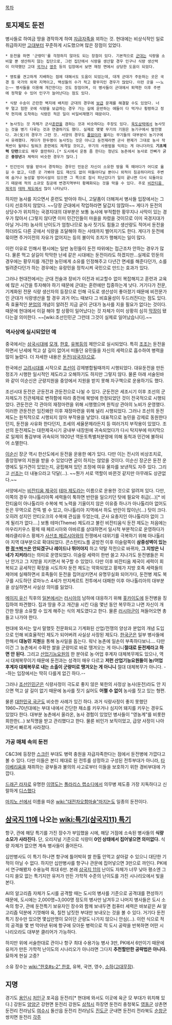 [[목차]]
== 토지제도 둔전 ==
병사들로 하여금 땅을 경작하게 하여 [[자급자족]]을 꾀하는 것. 현대에는 비상식적인 일로 취급하지만 [[고대]]부터 꾸준하게 시도했으며 많은 장점이 있었다.

 * 둔전을 하면 '군량미'를 걱정하지 않아도 되는 장점이 있다. 기본적으로 [[군대]]는 식량을 소비할 뿐 생산하지 않는 집단으로, 그런 집단에서 식량을 생산할 경우 인구나 식량 생산력이 미약했던 고대 [[국가]]나 [[영주]] 등의 입장에서 보면 재정 면에서 상당한 도움이 되었다.

 * 영토를 견고하게 지배하는 점에 대해서도 도움이 되었는데, 대개 군대가 주둔하는 곳은 국경 등 국가의 외곽 지역이고, 백성들의 수가 적고 황무지인 경우가 많았다. 이런 곳을 ~~노는~~ 병사들을 이용해 개간한다는 것도 장점이며, 이 병사들이 군대에서 퇴역한 이후 주변에 정착할 수 있어 인구가 늘어난다는 점도 있다.

 * 식량 수송이 곤란한 벽지에 배치된 군대의 경우에 [[보급]] 문제를 해결할 수도 있었다. 너무 멀고 험한 곳에 식량을 보급하는 경우 가는 길에 운반하는 애들이 다 먹거나 횡령하고 정작 현지에 도착하는 식량은 적은 일이 비일비재했기 때문이다.

 * 농사짓는 것 자체가 군사[[훈련]]을 겸하는 것과 비슷하다는 주장도 있다. [[육도삼략]]에서 농사짓는 것을 병기 다루는 것과 연결하기도 했다. 실제로 몇몇 무기의 기원은 농기구에서 발전했다. 과(戈)의 경우가 그런 것. 서양의 경우도 [[폴암]]이라 불리는 무기들의 대부분이 농기구에서 유래했다. 게다가 한두명이 농사짓는 것은 아니고 둔전제라면 군사 편제가 그대로 농사 작목반이 될테니 팀워크 훈련에도 제격일 것이고, 무기의 사용법을 익히는 게 아니더라도 '''기초체력 단련'''으로도 매우 쓸만하다.[* 도시에서 운동 좀 한다는 청년도 농촌에서 농사로 잔뼈가 굵은 '''중장년'''과 체력이 비슷한 경우가 많다.]

 * 민간인이 땅을 받아서 경작하는 경우인 민둔은 자신이 소유한 땅을 뚝 떼어다가 어디로 옮길 수 없고, 다른 곳 가봐야 집도 재산도 없이 떠돌아다닐 뿐이니 외적이 침공하더라도 주변에 숨거나 농성할 방어시설이 있으면 그 쪽으로 잠시 피난갔다가 일이 끝나면 다시 되돌아오기 때문에 적의 소규모 침공에 변경지역부터 황폐화되는 것을 막을 수 있다. 주로 [[비잔티움 제국]]의 [[테마 제도]]에서 많이 나타났다.

 
하지만 농사를 지으면서 훈련도 받아야 하니, 고달픔이 더해져서 병사들 입장에서는 그다지 선호하지 않았다. ~~당장 군대에서 작업하라면 달갑지 않잖아~~ 게다가 둔전의 상당수가 위치하는 국경지대의 대부분은 보통 농사에 부적합한 황무지나 사막이 있는 경우가 많아서 (그렇지 않다면 이미 민간인들이 마을을 차렸을 것이므로 이미 국경지대가 아닐 거니까) 농사의 난이도가 엄청나므로 농사 짓기도 힘들고 생산량도 적어서 둔전을 하더라도 다른 곳에서 식량을 조달해야 하는 사태까지 벌어지기도 한다. 게다가 둔전에 묶이면 주거이전의 자유가 없어지는 등의 불이익 조치가 행해지는 일이 많다.

이런 이유로 인해서 평시에는 일반 농민들이 둔전 따위에는 접근조차 안하는 경우가 많다. 물론 먹고 살길이 막막한 난세 같은 시대에는 둔전이라도 하겠지만...실제로 민둔의 경우에는 황무지를 개간한 농민에게 소유를 인정해주고 다년간 면세를 해준다던가, 소를 빌려준다던가 하는 경우에는 유랑민을 정착시켜 국민으로 만드는 효과가 있다.

그러나 현대전에서는 군대 전술과 장비가 이전과 비교할수 없이 복잡해지고 훈련과 교육에 많은 시간을 투자해야 하기 때문에 군대는 훈련에만 집중하는게 낫다. 거기다가 전문, 기계화된 전문 식량 생산자의 등장으로 인해 극도로 생산성이 좋아졌기 때문에 비전문가인 군대가 식량생산을 할 경우 과거 어느 때보다 그 비효율성이 두드러진다는 점도 있다. 즉 효율적인 [[분업]]의 개념이 알려진 지금 굳이 군대가 농사를 지을 필요가 없다는 것이다. 때문에 현대에서 이걸 해야 할 상황이 일어났다는 것 자체가 이미 상황히 심히 [[막장]]이 됐다는걸 의미한다. ~~[wiki:조선인민군 그런데 그것이 실제로 일어났습니다].~~
=== 역사상에 실시되었던 예 ===
중국에서는 [[삼국시대]]에 [[모개]], [[한호]], [[유복]]등의 제안으로 실시되었다. 특히 [[조조]]는 둔전을 하면서 난세에 먹고 살 길이 없어서 떠돌던 유민들을 자신의 세력으로 흡수하여 병력을 많이 늘렸다. 더 자세한 내용은 [[둔전(삼국지)]]으로.

한국에선 [[고려]]시대를 시작으로 [[조선]]이 강제병합될때까지 시행되었다. 대유둔전을 만든 정조가 시행한 일시적인 제도라고 오해하기도 하지만 그렇지 않다. 물론 아래 서술된바와 같이 이순신은 군량지원을 중앙에서 지원을 받지 못해 자구책으로 운용하기도 했다.

조선시대 둔전은 군둔전과 관둔전으로 나뉠 수 있다. 군둔전은 세조시기 이후 조선의 군자제도가 진관체제로 변하함에 따라 종전에 북방에 한정되었던 것이 전국적으로 시행되었다. 관둔전은 각 관아의 재정마련을 위해 시행했으며 원칙상 관아의 노비가 운영했다. 이러한 관둔전은 임진왜란 이후 재정마련을 위해 널리 시행되었다. 그러나 조선의 둔전제도는 원칙적으로 시행되지 않아 부작용을 낳았다. 대표적으로 농민을 강제로 동원한다던지, 둔전을 사유화 한다던지, 조세의 세율문제라든지 등 여러가지 부작용이 있었다. 조선의 둔전제도는 대한제국시기 궁내부 내장원에 귀속되었다가 다시 탁지부에 마지막으로 일제의 통감부에 귀속되어 1920년 역둔토특별처분령에 의해 동척과 민간에 불하되어 소멸한다. 

[[이순신]] 장군 역시 한산도에서 둔전을 운용한 예가 있다. 다만 이는 전시의 비상조치로, 중앙정부의 지원을 받을 수 있었다면 굳이 하지는 않았을 것이다. 이순신 장군은 둔전 운영에도 일가견이 있었는지, 궁핍해져 있던 조정에 여유 물자를 보낸적도 자주 있다. 그리고 [[선조]]는 더 내놓으라고 닥달(…). ~~뭔가 서로 역할이 바뀐것 같지만 아무래도 상관없다.~~

서양에서는 [[비잔티움 제국]]이 [[테마 제도]]라는 이름으로 운용한 것으로 알려져 있다. 다만, 이쪽의 경우 아나톨리아쪽 세력들이 툭하면 반란을 일으키던 탓에 필요악 취급(...)[* 비잔티움이 아나톨리아 수복에 썩 노력을 기울이지 않은 이유중 하나가 아나톨리아 없어도 돈은 무역으로 잔뜩 벌 수 있고, 아나톨리아 지역에서 하도 반란이 많이난(...) 탓이 크다. 오히려 성지인 안티오크의 수복에 관심을 두었는데, 군사 요충지인 아나톨리아 없이 그게 될리가 없다....] 보통 테마(Theme) 제도라고 불린 비잔티움식 둔전 제도는 처음에는 마우리키우스 황제 때 페르시아와 아바르를 상대하면서 일시적 부분적으로 운영하다가 헤라클리우스 황제가 [[사산조 페르시아]]와의 전쟁에서 대위기를 극복하기 위해 아나톨리아 지역 대부분으로 확대되었다. 콘스탄티노플 공방전 이후 이슬람쪽이 '''삼중성벽이 있는한 [[정ㅋ벅ㅋ]]은 안되겠구나 레이드나 뛰어야지''' 하고 약탈 작전으로 바뀌자, '''그 지방은 니네가 지켜라'''라는 의미로 운영되었다. 이슬람 세력이 한번 쓸고 지나가도 둔전병들은 피난 안가고 그 지방을 지키면서 복구할 수 있었다. 다만 이후 비잔티움 제국이 세력이 회복되고 공세적인 확장을 시도하자 둔전 제도는 약화되었고 황제가 지방 호족 세력들의 제어에 실패하면서 호족들이 둔전을 집어삼키면서 유명무실화 되어가다, 둔전병 제도 복구를 시도하던 로마누스 4세가 만지케르트 전투에서 대패한 이후 아나톨리아의 대부분을 상실하면서 사실상 의미를 잃었다.

[[메이지 유신]] 직후의 [[일본]]에서는 [[러시아]]의 남하에 대응하기 위해 [[홋카이도]]에 둔전병을 징집하여 파견했다. 집과 땅을 주고 개간을 시킨 다음 몇년 동안 복무하고 나면 자신이 개간한 땅을 소유할 수 있게 해주는 식의 제도였다고 한다. 물론 [[러시아군]]이 쳐들어오면 총 들고 나가야 한다.

현대에 와서는 앞서 말했듯 전문화되고 기계화된 산업/전쟁의 양상과 분업의 개념 도입으로 인해 비효율적인 제도가 되어버려 사실상 사장된 제도다. [[한국군]]은 일부 병사들에 한해서 '''대농민 지원'''을 통해 농사일을 돕는다. 워낙 농촌에 일손이 부족하다보니…. 다만 이건 그 농촌에서 수확한 쌀을 군량미로 바로 땡겨오는 게 아니니''' 절대로 둔전제라고 하면 안 된다.''' 그리고 [[산업기능요원]]의 한 분야로 농·어업 후계자 대체복무제도 있으나, 역시 대체복무이기 때문에 둔전과는 성격이 매우 다르고 '''저런 산업기능요원들이 농/어업 후계자 대체복무로 내는 소출이 군량미로 땡겨오는 게 아니니''' 절대 대체복무가 아니다. --하는 입장에서는 딱히 다를게 없긴 하다.--

그러나 [[조선인민군]]은 식량사정이 극도로 좋지 않은 북한의 사정상 농사(둔전)라도 안 지으면 먹고 살 길이 없기 때문에 농사를 짓기 싫어도 '''어쩔 수 없이''' 농사를 짓고 있는 형편.

물론 [[대한민국 국군]]도 비슷한 사례가 있긴 하다. 과거 식량사정이 좋지 못했던 1960~70년대에는 부대 내에서 간단한 채소를 키우거나 심지어 돼지를 키우는 경우도 있었다 한다. 대부분 농촌에서 올라온, 농사 경험이 있었던 병사들이 "영농계"를 비롯한 희한한(...) 보직명을 받고 관리했다고 한다. 물론 비인가 보직이었고, 급양 사정이 나아지면서 빠르게 사라졌다.
=== 가공 매체 속의 둔전 ===
C&C3에 등장한 [[스크린]] 부대도 병력 충원을 자급자족한다는 점에서 둔전병에 가깝다고 볼 수 있다. 다만 이들은 본디 제대로 된 전투를 상정하고 구성된 전투부대가 아니라, [[타이베리움]]을 채취하는 광부들과 불의의 사고로부터 이들을 보호하기 위한 경비부대에 가깝다.

[[드래곤 라자]]로 유명한 [[이영도]]는 [[폴라리스 랩소디]]에서 의무병 제도중 가장 지독하다고 신랄하게 [[디스]]했다

[[마지노 선]]에서 이름을 따온 [[wiki:"대전차오함마술"마지논]]도 일종의 둔전이다.
== [[삼국지 11]]에 나오는 [[wiki:특기(삼국지11) 특기]] ==
항구, 관에 해당 특기를 가진 장수가 부임했을 시에, 해당 거점에 소속된 병사들의 '''식량소모가 사라진다.''' 단, 오리지널 기준으로 식량이 '''0인 상태에서 집어넣으면 의미없다.''' 식량 자체가 없으면 계속 병사들이 줄어든다. 

십만병사도 이 특기 하나면 항구에 틀어박혀 쌀 한톨 안먹고 살아갈 수 있으니 대단한 기적이 아닐 수 없다. 하지만 십만병사를 항구나 관문에 집어넣으면 3만으로 까인다. PK에서 연구해봤자 수용능력 최대 6만. 본래 [[삼국지 11]]의 난이도 자체가 너무 낮아 평소엔 그다지 쓸모 없는 특기지만 유저가 만든 가학적 수준의 난이도를 가진 시나리오에서 빛을 본다.

AI의 알고리즘 자체가 도시를 공격할 때는 도시의 병사를 기준으로 공격대를 편성하기 때문에, 도시에는 2,000명~3,000명 정도의 병사만 남겨두고 나머지 병사들은 도시 소속의 항구, 관에 둔전특기 보유자인 장수와 함께 보내두면 컴퓨터 세력은 바보같은 AI 알고리즘 덕분에 기껏해야 육, 칠천 남짓한 부대만 보내오는 것을 볼 수 있다. 거기다 둔전특기 장수만 있으면 몇십만명이 모이던 군량도 나가지 않으니 안심(…). 이런 식으로 적의 공격을 몇 번 막아낸 뒤에 항구에 모아둔 병력으로 적 도시 공략을 반복하면 어떤 시나리오라도 대부분 클리어가 가능하다.

하지만 위에 서술한대로 관이나 항구 최대 수용가능 병사 3만, PK에서 6만이기 때문에 유저가 만든 가학적 난이도의 시나리오가 아니라면 그다지 '''추천할만한 공략법은 아니다.''' 묘하게 현실 고증?

소유 장수는 [[wiki:"한호#s-2" 한호]], 유복, 국연, 영수, [[소하]]([[고대무장]]).
== 지명 ==
경기도 [[용인시]] [[처인구]] 포곡읍 둔전리[* 현대에 와서도 이곳에 육군 모 부대가 위치해 있다.]
강원도 [[양양군]] 강현면 둔전리
강원도 [[삼척시]] 하장면 둔전리
충청북도 [[영동군]] 상촌면 둔전리
전라남도 [[여수시]] 돌산읍 둔전리
전라남도 [[진도군]] 군내면 둔전리
전라북도 [[순창군]] 쌍치면 둔전리
[[각주]]
